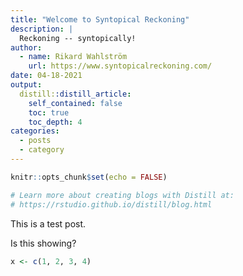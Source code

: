 ```yaml
---
title: "Welcome to Syntopical Reckoning"
description: |
  Reckoning -- syntopically!
author:
  - name: Rikard Wahlström
    url: https://www.syntopicalreckoning.com/
date: 04-18-2021
output:
  distill::distill_article:
    self_contained: false
    toc: true
    toc_depth: 4
categories:
  - posts
  - category
---
```


```r
knitr::opts_chunk$set(echo = FALSE)

# Learn more about creating blogs with Distill at:
# https://rstudio.github.io/distill/blog.html

```



This is a test post. 

Is this showing?

```r

x <- c(1, 2, 3, 4)

```


